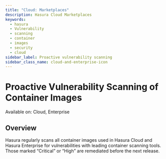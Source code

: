 ```yaml
---
title: "Cloud: Marketplaces"
description: Hasura Cloud Marketplaces
keywords:
  - hasura
  - Vulnerability
  - scanning
  - container
  - images
  - security
  - cloud
sidebar_label: Proactive vulnerability scanning
sidebar_class_name: cloud-and-enterprise-icon
---
```


# Proactive Vulnerability Scanning of Container Images

<div className="badge badge--primary heading-badge">Available on: Cloud, Enterprise</div>

## Overview

Hasura regularly scans all container images used in Hasura Cloud and Hasura Enterprise for vulnerabilities with leading
container scanning tools. Those marked “Critical” or “High” are remediated before the next release.
